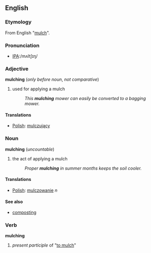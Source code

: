 ==English==

===Etymology===
From English "[[mulch]]".

===Pronunciation===
*[[Pronunciation guide|IPA]]:/mʌltʃɪŋ/

===Adjective===
'''mulching''' (''only before noun'', ''not comparative'')
# used for applying a mulch
#: ''This '''mulching''' mower can easily be converted to a bagging mower.''

====Translations====
*[[Polish]]: [[mulczujący]]

===Noun===
'''mulching''' (''uncountable'')
# the act of applying a mulch
#: ''Proper '''mulching''' in summer months keeps the soil cooler.''

====Translations====
*[[Polish]]: [[mulczowanie]] ''n''

====See also====
*[[composting]]

===Verb===
'''mulching'''
# ''present participle'' of "[[mulch|to mulch]]"